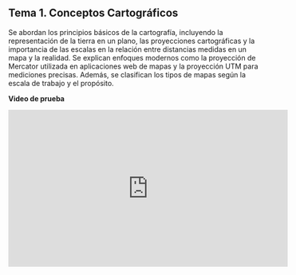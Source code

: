 <body>
  <div class="main">
  <div class="curso">
  
# Tema 1. Conceptos Cartográficos

Se abordan los principios básicos de la cartografía, incluyendo la representación de la tierra en un plano, las proyecciones cartográficas y la importancia de las escalas en la relación entre distancias medidas en un mapa y la realidad. Se explican enfoques modernos como la proyección de Mercator utilizada en aplicaciones web de mapas y la proyección UTM para mediciones precisas. Además, se clasifican los tipos de mapas según la escala de trabajo y el propósito.

__Video de prueba__

<iframe width="560" height="315" src="https://www.youtube.com/embed/MfL_JkcEFbE" frameborder="0" allowfullscreen></iframe>

  </div>
  </div>
</body>

